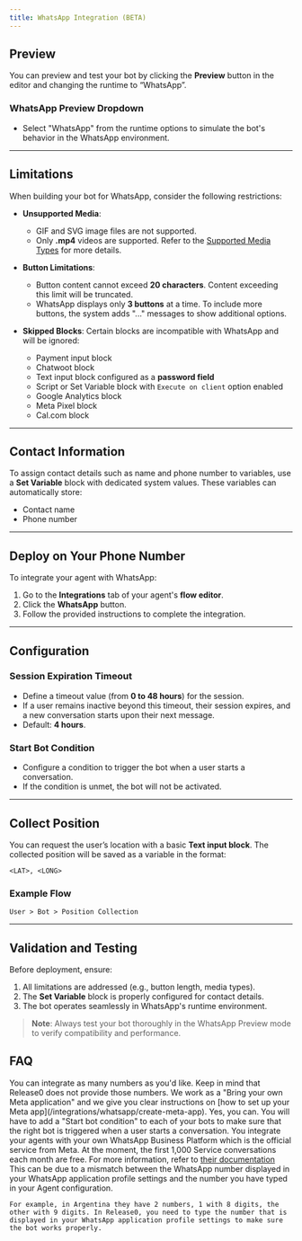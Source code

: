 ```yaml
---
title: WhatsApp Integration (BETA)
---
```


## Preview

You can preview and test your bot by clicking the **Preview** button in the editor and changing the runtime to “WhatsApp”.

### WhatsApp Preview Dropdown

- Select "WhatsApp" from the runtime options to simulate the bot's behavior in the WhatsApp environment.

---

## Limitations

When building your bot for WhatsApp, consider the following restrictions:

- **Unsupported Media**:
  - GIF and SVG image files are not supported.
  - Only **.mp4** videos are supported. Refer to the [Supported Media Types](https://developers.facebook.com/docs/whatsapp/cloud-api/reference/media#supported-media-types) for more details.

- **Button Limitations**:
  - Button content cannot exceed **20 characters**. Content exceeding this limit will be truncated.
  - WhatsApp displays only **3 buttons** at a time. To include more buttons, the system adds "..." messages to show additional options.

- **Skipped Blocks**:
  Certain blocks are incompatible with WhatsApp and will be ignored:
  - Payment input block
  - Chatwoot block
  - Text input block configured as a **password field**  
  - Script or Set Variable block with `Execute on client` option enabled
  - Google Analytics block
  - Meta Pixel block
  - Cal.com block

---

## Contact Information

To assign contact details such as name and phone number to variables, use a **Set Variable** block with dedicated system values. These variables can automatically store:

- Contact name
- Phone number

---

## Deploy on Your Phone Number

To integrate your agent with WhatsApp:

1. Go to the **Integrations** tab of your agent's **flow editor**.
2. Click the **WhatsApp** button.
3. Follow the provided instructions to complete the integration.

---

## Configuration

### Session Expiration Timeout

- Define a timeout value (from **0 to 48 hours**) for the session.
- If a user remains inactive beyond this timeout, their session expires, and a new conversation starts upon their next message.
- Default: **4 hours**.

### Start Bot Condition

- Configure a condition to trigger the bot when a user starts a conversation.
- If the condition is unmet, the bot will not be activated.

---

## Collect Position

You can request the user’s location with a basic **Text input block**. The collected position will be saved as a variable in the format:

```
<LAT>, <LONG>
```

### Example Flow

```plaintext
User > Bot > Position Collection
```

---

## Validation and Testing

Before deployment, ensure:

1. All limitations are addressed (e.g., button length, media types).
2. The **Set Variable** block is properly configured for contact details.
3. The bot operates seamlessly in WhatsApp's runtime environment.

> **Note**: Always test your bot thoroughly in the WhatsApp Preview mode to verify compatibility and performance.

## FAQ

<AccordionGroup>
  <Accordion title="How many WhatsApp numbers can I use?">
    You can integrate as many numbers as you'd like. Keep in mind that Release0 does not provide those numbers. We work as a "Bring your own Meta application" and we give you clear instructions on [how to set up your Meta app](/integrations/whatsapp/create-meta-app).
  </Accordion>
  <Accordion title="Can I link multiple Agents to the same WhatsApp number?">
    Yes, you can. You will have to add a "Start bot condition" to each of your bots to make sure that the right bot is triggered when a user starts a conversation.
  </Accordion>
  <Accordion title="Does the integration with WhatsApp requires any paid API?">
    You integrate your agents with your own WhatsApp Business Platform which is the official service from Meta. At the moment, the first 1,000 Service conversations each month are free. For more information, refer to <a href="https://developers.facebook.com/docs/whatsapp/cloud-api/get-started#pricing---payment-methods" target="_blank">their documentation</a>
  </Accordion>
  <Accordion title="I receive the preview initial message but then the bot doesn't respond">
    This can be due to a mismatch between the WhatsApp number displayed in your WhatsApp application profile settings and the number you have typed in your Agent configuration.

    For example, in Argentina they have 2 numbers, 1 with 8 digits, the other with 9 digits. In Release0, you need to type the number that is displayed in your WhatsApp application profile settings to make sure the bot works properly.

  </Accordion>
</AccordionGroup>
